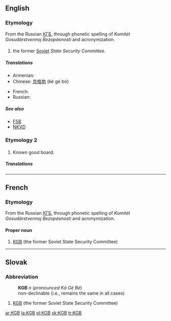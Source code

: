 ==English==
{{wikipedia}}

===Etymology===
From the Russian [[КГБ]], through phonetic spelling of ''Komitét Gosudárstvennoj Bezopásnosti'' and acronymization.

===={{initialism}}====
{{en-proper-noun}}

# the former [[Soviet]] ''State Security Committee''.

=====Translations=====
{{trans-top|Soviet KGB}}
* Armenian: {{t|hy|ՊԱԿ|tr=PAK|sc=Armn|xs=Armenian}}
* Chinese: [[克格勃]] (kè gé bó)
{{trans-mid}}
* French: {{t-|fr|KGB|m}}
* Russian: {{t+|ru|КГБ|sc=Cyrl}}
{{trans-bottom}}

=====See also=====
* [[FSB]]
* [[NKVD]]

===Etymology 2===

===={{initialism}}====
{{en-noun}}

# {{electronics}} Known good board.

=====Translations=====
{{trans-top|Known Good Board}}
{{trans-mid}}
{{trans-bottom}}

----

==French==

===Etymology===
From the Russian [[КГБ]], through phonetic spelling of ''Komitét Gosudárstvennoj Bezopásnosti'' and acronymization.

====Proper noun====
{{rfc-level|Proper noun at L4+ not in L3 Ety section|lang=fr}}
{{infl|fr|proper noun|m}}

# [[#English|KGB]] (the former Soviet State Security Committee)

----

==Slovak==

===Abbreviation===
: '''KGB''' ''n'' (''pronounced Ká Gé Bé'')
: non-declinable (i.e., remains the same in all cases)

# [[KGB]] (the former Soviet State Security Committee)

[[ar:KGB]]
[[la:KGB]]
[[pl:KGB]]
[[sk:KGB]]
[[tr:KGB]]